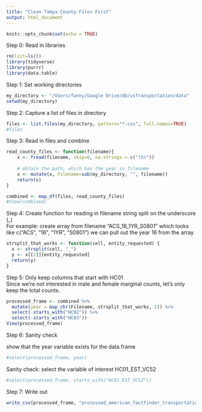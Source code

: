 ---
title: "Clean Tampa County Files First"
output: html_document
---

```{r setup, include=FALSE}
knitr::opts_chunk$set(echo = TRUE)
```


Step 0: Read in libraries 
```{r, message=FALSE, warning=FALSE}
rm(list=ls())
library(tidyverse)
library(purrr)
library(data.table)
```


Step 1: Set working directories
```{r}
my_directory <- "/Users/fanny/Google Drive/db/usTransportation/data"
setwd(my_directory)
```

Step 2: Capture a list of files in directory
```{r}
files <- list.files(my_directory, pattern="*.csv", full.names=TRUE) 
#files
```


Step 3: Read in files and combine
```{r}
read_county_files <- function(filename){
    x <- fread(filename, skip=0, na.strings = c("(X)"))
    
    # obtain the path, which has the year in filename
    x <- mutate(x, Filename=sub(my_directory, "", filename))
    return(x)
}

combined <- map_df(files, read_county_files)
#View(combined)
```


Step 4: Create function for reading in filename string
split on the underscore (_)  
For example:
create array from filename "ACS_16_1YR_S0801"
which looks like c("ACS", "16", "1YR", "S0801")
we can pull out the year 16 from the array  
```{r}
strsplit_that_works <- function(cell, entity_requested) {
  x <- strsplit(cell, "_")
  y <- x[[1]][entity_requested]
  return(y)
}
```




Step 5: Only keep columns that start with HC01  
Since we're not interested in male and female marginal counts, let's only keep the total counts.   
```{r}
processed_frame <- combined %>%
  mutate(year = map_chr(Filename, strsplit_that_works, 2)) %>% 
  select(-starts_with("HC02")) %>% 
  select(-starts_with("HC03"))
View(processed_frame)
```

Step 6: Sanity check  

show that the year variable exists for the data frame  
```{r}
#select(processed_frame, year)
```

Sanity check: select the variable of interest HC01_EST_VC52  
```{r}
#select(processed_frame, starts_with("HC01_EST_VC52"))
```



Step 7: Write out
```{r}
write_csv(processed_frame, "processed_american_factfinder_transportation.csv")
```










